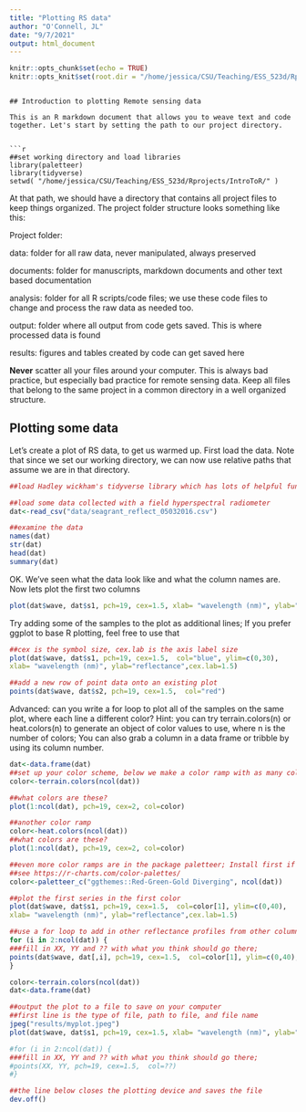 ```yaml
---
title: "Plotting RS data"
author: "O'Connell, JL"
date: "9/7/2021"
output: html_document
---
```


```r
knitr::opts_chunk$set(echo = TRUE)
knitr::opts_knit$set(root.dir = "/home/jessica/CSU/Teaching/ESS_523d/Rprojects/IntroToR/")
```

```

## Introduction to plotting Remote sensing data

This is an R markdown document that allows you to weave text and code together. Let's start by setting the path to our project directory. 


```r
##set working directory and load libraries
library(paletteer)
library(tidyverse)
setwd( "/home/jessica/CSU/Teaching/ESS_523d/Rprojects/IntroToR/" )

```

At that path, we should have a directory that contains all project files to keep things organized. The project folder structure looks something like this:

Project folder:

data: folder for all raw data, never manipulated, always preserved

documents: folder for manuscripts, markdown documents and other text based documentation

analysis: folder for all R scripts/code files; we use these code files to change and process the raw data as needed too.

output: folder where all output from code gets saved. This is where processed data is found

results: figures and tables created by code can get saved here

**Never** scatter all your files around your computer. This is always bad practice, but especially bad practice for remote sensing data. Keep all files that belong to the same project in a common directory in a well organized structure. 

## Plotting some data

Let's create a plot of RS data, to get us warmed up. First load the data. Note that since we set our working directory, we can now use relative paths that assume we are in that directory.

```r
##load Hadley wickham's tidyverse library which has lots of helpful functions. See the R for data science book in your syllabus. 

##load some data collected with a field hyperspectral radiometer
dat<-read_csv("data/seagrant_reflect_05032016.csv")

##examine the data
names(dat)
str(dat)
head(dat)
summary(dat)
```

OK. We've seen what the data look like and what the column names are. Now lets plot the first two columns

```r

plot(dat$wave, dat$s1, pch=19, cex=1.5, xlab= "wavelength (nm)", ylab="reflectance", col="blue")

```


Try adding some of the samples to the plot as additional lines; If you prefer ggplot to base R plotting, feel free to use that

```r

##cex is the symbol size, cex.lab is the axis label size
plot(dat$wave, dat$s1, pch=19, cex=1.5,  col="blue", ylim=c(0,30),
xlab= "wavelength (nm)", ylab="reflectance",cex.lab=1.5)

##add a new row of point data onto an existing plot
points(dat$wave, dat$s2, pch=19, cex=1.5,  col="red")

```

Advanced: can you write a for loop to plot all of the samples on the same plot, where each line a different color? Hint: you can try terrain.colors(n) or heat.colors(n) to generate an object of color values to use, where n is the number of colors; You can also grab a column in a data frame or tribble by using its column number.



```r
dat<-data.frame(dat)
##set up your color scheme, below we make a color ramp with as many columns as our data
color<-terrain.colors(ncol(dat))

##what colors are these?
plot(1:ncol(dat), pch=19, cex=2, col=color)

##another color ramp
color<-heat.colors(ncol(dat))
##what colors are these?
plot(1:ncol(dat), pch=19, cex=2, col=color)

##even more color ramps are in the package paletteer; Install first if you need to
##see https://r-charts.com/color-palettes/
color<-paletteer_c("ggthemes::Red-Green-Gold Diverging", ncol(dat)) 

##plot the first series in the first color
plot(dat$wave, dat$s1, pch=19, cex=1.5,  col=color[1], ylim=c(0,40),
xlab= "wavelength (nm)", ylab="reflectance",cex.lab=1.5)

##use a for loop to add in other reflectance profiles from other columns, plotted in new colors
for (i in 2:ncol(dat)) {
###fill in XX, YY and ?? with what you think should go there; 
points(dat$wave, dat[,i], pch=19, cex=1.5,  col=color[1], ylim=c(0,40),, pch=19, cex=1.5,  col=color[i])
}

```



```r
color<-terrain.colors(ncol(dat))
dat<-data.frame(dat)

##output the plot to a file to save on your computer
##first line is the type of file, path to file, and file name
jpeg("results/myplot.jpeg")
plot(dat$wave, dat$s1, pch=19, cex=1.5, xlab= "wavelength (nm)", ylab="reflectance", col=color[1], ylim=c(0,40), cex.lab=1.5)

#for (i in 2:ncol(dat)) {
###fill in XX, YY and ?? with what you think should go there; 
#points(XX, YY, pch=19, cex=1.5,  col=??)
#}

##the line below closes the plotting device and saves the file
dev.off()



```